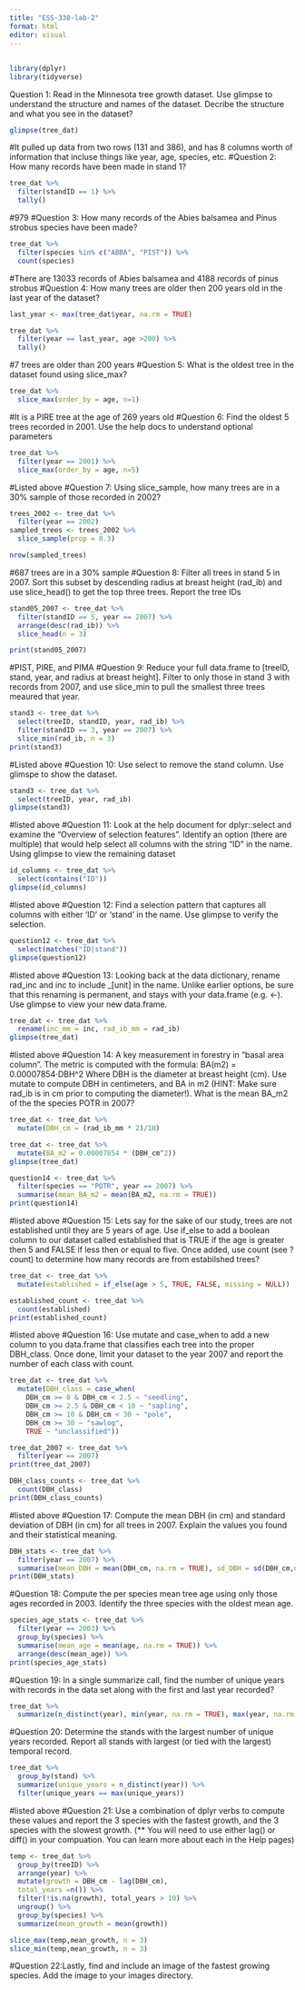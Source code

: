 ```yaml
---
title: "ESS-330-lab-2"
format: html
editor: visual
---
```


##

```r
library(dplyr)
library(tidyverse)
```
Question 1: Read in the Minnesota tree growth dataset. Use glimpse to understand the structure and names of the dataset. Decribe the structure and what you see in the dataset?
```r
glimpse(tree_dat)
```
#It pulled up data from two rows (131 and 386), and has 8 columns worth of information that incluse things like year, age, species, etc. 
#Question 2: How many records have been made in stand 1?
```r
tree_dat %>%
  filter(standID == 1) %>%
  tally()
```
#979
#Question 3: How many records of the Abies balsamea and Pinus strobus species have been made?
```r
tree_dat %>%
  filter(species %in% c("ABBA", "PIST")) %>%
  count(species)
```
#There are 13033 records of Abies balsamea and 4188 records of pinus strobus
#Question 4: How many trees are older then 200 years old in the last year of the dataset?
```r
last_year <- max(tree_dat$year, na.rm = TRUE)

tree_dat %>%
  filter(year == last_year, age >200) %>%
  tally()
```
#7 trees are older than 200 years
#Question 5: What is the oldest tree in the dataset found using slice_max?
```r
tree_dat %>%
  slice_max(order_by = age, n=1)
```
#It is a PIRE tree at the age of 269 years old
#Question 6: Find the oldest 5 trees recorded in 2001. Use the help docs to understand optional parameters
```r
tree_dat %>%
  filter(year == 2001) %>%
  slice_max(order_by = age, n=5)
```
#Listed above
#Question 7: Using slice_sample, how many trees are in a 30% sample of those recorded in 2002?
```r
trees_2002 <- tree_dat %>%
  filter(year == 2002) 
sampled_trees <- trees_2002 %>%
  slice_sample(prop = 0.3)

nrow(sampled_trees)
```
#687 trees are in a 30% sample
#Question 8: Filter all trees in stand 5 in 2007. Sort this subset by descending radius at breast height (rad_ib) and use slice_head() to get the top three trees. Report the tree IDs
```r
stand05_2007 <- tree_dat %>%
  filter(standID == 5, year == 2007) %>%
  arrange(desc(rad_ib)) %>%
  slice_head(n = 3)

print(stand05_2007)
```
#PIST, PIRE, and PIMA
#Question 9: Reduce your full data.frame to [treeID, stand, year, and radius at breast height]. Filter to only those in stand 3 with records from 2007, and use slice_min to pull the smallest three trees meaured that year.
```r
stand3 <- tree_dat %>%
  select(treeID, standID, year, rad_ib) %>%
  filter(standID == 3, year == 2007) %>%
  slice_min(rad_ib, n = 3)
print(stand3)
```
#Listed above
#Question 10: Use select to remove the stand column. Use glimspe to show the dataset.
```r
stand3 <- tree_dat %>%
  select(treeID, year, rad_ib)
glimpse(stand3)
```
#listed above
#Question 11: Look at the help document for dplyr::select and examine the “Overview of selection features”. Identify an option (there are multiple) that would help select all columns with the string “ID” in the name. Using glimpse to view the remaining dataset
```r
id_columns <- tree_dat %>%
  select(contains("ID"))
glimpse(id_columns)
```
#listed above
#Question 12: Find a selection pattern that captures all columns with either ‘ID’ or ‘stand’ in the name. Use glimpse to verify the selection.
```r
question12 <- tree_dat %>%
  select(matches("ID|stand"))
glimpse(question12)
```
#listed above
#Question 13: Looking back at the data dictionary, rename rad_inc and inc to include _[unit] in the name. Unlike earlier options, be sure that this renaming is permanent, and stays with your data.frame (e.g. <-). Use glimpse to view your new data.frame.
```r
tree_dat <- tree_dat %>%
  rename(inc_mm = inc, rad_ib_mm = rad_ib)
glimpse(tree_dat)
```
#listed above
#Question 14: A key measurement in forestry in “basal area column”. The metric is computed with the formula: BA(m2) = 0.00007854⋅DBH^2 Where DBH is the diameter at breast height (cm). Use mutate to compute DBH in centimeters, and BA in m2 (HINT: Make sure rad_ib is in cm prior to computing the diameter!). What is the mean BA_m2 of the the species POTR in 2007?
```r
tree_dat <- tree_dat %>%
  mutate(DBH_cm = (rad_ib_mm * 2)/10)

tree_dat <- tree_dat %>%
  mutate(BA_m2 = 0.00007854 * (DBH_cm^2))
glimpse(tree_dat)
```
```r
question14 <- tree_dat %>%
  filter(species == "POTR", year == 2007) %>%
  summarise(mean_BA_m2 = mean(BA_m2, na.rm = TRUE))
print(question14)
```
#listed above
#Question 15: Lets say for the sake of our study, trees are not established until they are 5 years of age. Use if_else to add a boolean column to our dataset called established that is TRUE if the age is greater then 5 and FALSE if less then or equal to five. Once added, use count (see ?count) to determine how many records are from estabilshed trees?
```r
tree_dat <- tree_dat %>%
  mutate(established = if_else(age > 5, TRUE, FALSE, missing = NULL))

established_count <- tree_dat %>%
  count(established)
print(established_count)
```
#listed above
#Question 16: Use mutate and case_when to add a new column to you data.frame that classifies each tree into the proper DBH_class. Once done, limit your dataset to the year 2007 and report the number of each class with count.
```r
tree_dat <- tree_dat %>%
  mutate(DBH_class = case_when(
    DBH_cm >= 0 & DBH_cm < 2.5 ~ "seedling", 
    DBH_cm >= 2.5 & DBH_cm < 10 ~ "sapling", 
    DBH_cm >= 10 & DBH_cm < 30 ~ "pole", 
    DBH_cm >= 30 ~ "sawlog", 
    TRUE ~ "unclassified"))

tree_dat_2007 <- tree_dat %>%
  filter(year == 2007)
print(tree_dat_2007)
```
```r
DBH_class_counts <- tree_dat %>%
  count(DBH_class)
print(DBH_class_counts)
```
#listed above
#Question 17: Compute the mean DBH (in cm) and standard deviation of DBH (in cm) for all trees in 2007. Explain the values you found and their statistical meaning.
```r
DBH_stats <- tree_dat %>%
  filter(year == 2007) %>%
  summarise(mean_DBH = mean(DBH_cm, na.rm = TRUE), sd_DBH = sd(DBH_cm,na.rm = TRUE))
print(DBH_stats)
```

#Question 18: Compute the per species mean tree age using only those ages recorded in 2003. Identify the three species with the oldest mean age.
```r
species_age_stats <- tree_dat %>%
  filter(year == 2003) %>%
  group_by(species) %>%
  summarise(mean_age = mean(age, na.rm = TRUE)) %>%
  arrange(desc(mean_age)) %>%
print(species_age_stats)
```

#Question 19: In a single summarize call, find the number of unique years with records in the data set along with the first and last year recorded?
```r
tree_dat %>%
  summarize(n_distinct(year), min(year, na.rm = TRUE), max(year, na.rm = TRUE))

```

#Question 20: Determine the stands with the largest number of unique years recorded. Report all stands with largest (or tied with the largest) temporal record.
```r
tree_dat %>%
  group_by(stand) %>%
  summarize(unique_years = n_distinct(year)) %>%
  filter(unique_years == max(unique_years))
```
#listed above
#Question 21: Use a combination of dplyr verbs to compute these values and report the 3 species with the fastest growth, and the 3 species with the slowest growth. (** You will need to use either lag() or diff() in your compuation. You can learn more about each in the Help pages)
```r
temp <- tree_dat %>%
  group_by(treeID) %>%
  arrange(year) %>%
  mutate(growth = DBH_cm - lag(DBH_cm),
  total_years =n()) %>%
  filter(!is.na(growth), total_years > 10) %>%
  ungroup() %>%
  group_by(species) %>%
  summarize(mean_growth = mean(growth))

slice_max(temp,mean_growth, n = 3)
slice_min(temp,mean_growth, n = 3)
```

#Question 22:Lastly, find and include an image of the fastest growing species. Add the image to your images directory.
```r

```


